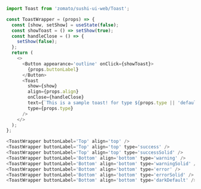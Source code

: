 
<Meta title='Toast' component={Toast} />

```jsx
import Toast from 'zomato/sushi-ui-web/Toast';
```

<ToastStory />

```js
const ToastWrapper = (props) => {
  const [show, setShow] = useState(false);
  const showToast = () => setShow(true);
  const handleClose = () => {
    setShow(false);
  };
  return (
    <>
      <Button appearance='outline' onClick={showToast}>
        {props.buttonLabel}
      </Button>
      <Toast
        show={show}
        align={props.align}
        onClose={handleClose}
        text={`This is a sample toast! for type ${props.type || 'default'}`}
        type={props.type}
      />
    </>
  );
};

<ToastWrapper buttonLabel='Top' align='top' />
<ToastWrapper buttonLabel='Top' align='top' type='success' />
<ToastWrapper buttonLabel='Top' align='top' type='successSolid' />
<ToastWrapper buttonLabel='Bottom' align='bottom' type='warning' />
<ToastWrapper buttonLabel='Bottom' align='bottom' type='warningSolid' />
<ToastWrapper buttonLabel='Bottom' align='bottom' type='error' />
<ToastWrapper buttonLabel='Bottom' align='bottom' type='errorSolid' />
<ToastWrapper buttonLabel='Bottom' align='bottom' type='darkDefault' />
```
